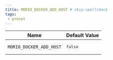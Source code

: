 ```yaml
---
title: MORIO_DOCKER_ADD_HOST # skip-spellcheck
tags:
 - preset
---
```





<!-- MORIO_AUTO_GENERATED_CONTENT_STARTS - Manual changes made below will be overwritten skip-spellcheck -->
| Name | Default Value |
|------|---------------|
| `MORIO_DOCKER_ADD_HOST` | <pre>false</pre> |
<!-- MORIO_AUTO_GENERATED_CONTENT_ENDS - Manual changes made above will be overwritten skip-spellcheck -->
